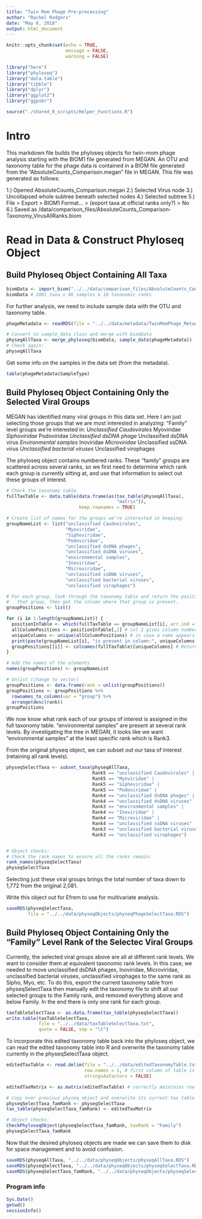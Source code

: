 ```yaml
---
title: "Twin Mom Phage Pre-processing"
author: "Rachel Rodgers"
date: "May 8, 2018"
output: html_document
---
```


```r
knitr::opts_chunk$set(echo = TRUE,
                      message = FALSE,
                      warning = FALSE)
```

```r
library("here")
library("phyloseq")
library("data.table")
library("tibble")
library("dplyr")
library("ggplot2")
library("ggpubr")

source("./shared_R_scripts/Helper_Functions.R")
```

# Intro

This markdown file builds the phyloseq objects for twin-mom phage analysis starting with the BIOM1 file generated from MEGAN. An OTU and taxonomy table for the phage data is contained in a BIOM file generated from the "AbsoluteCounts_Comparison.megan" file in MEGAN.  This file was generated as follows:

1.) Opened AbsoluteCounts_Comparison.megan
2.) Selected Virus node
3.) Uncollapsed whole subtree beneath selected nodes
4.) Selected subtree
5.) File > Export > BIOM1 Format... > (export taxa at official ranks only?) > No
6.) Saved as /data/comparison_files/AbsoluteCounts_Comparison-Taxonomy_VirusAllRanks.biom

# Read in Data & Construct Phyloseq Object

## Build Phyloseq Object Containing All Taxa

```r
biomData <- import_biom("../../data/comparison_files/AbsoluteCounts_Comparison-Taxonomy_VirusesAllRanks.biom")
biomData # 2081 taxa x 86 samples & 10 taxonomic ranks
```

For further analysis, we need to include sample data with the OTU and taxonomy table. 

```r
phageMetadata <- readRDS(file = "../../data/metadata/TwinMomPhage_Metadata.RDS")

# Convert to sample_data class and merge with biomData
physeqAllTaxa <- merge_phyloseq(biomData, sample_data(phageMetadata))
# Check again:
physeqAllTaxa
```

Get some info on the samples in the data set (from the metadata).
```r
table(phageMetadata$SampleType)
```

## Build Phyloseq Object Containing Only the Selected Viral Groups

MEGAN has identified many viral groups in this data set.  Here I am just selecting those groups that we are most interested in analyzing:
"Family" level groups we're interested in:
  *Unclassified Caudovirales
  *Myoviridae
  *Siphoviridae
  *Podoviridae
  *Unclassified dsDNA phage
  *Unclassified dsDNA virus
  *Environmental samples
  *Inoviridae
  *Microviridae
  *Unclassified ssDNA virus
  *Unclassified bacterial viruses
  *Unclassified virophages
  
The phyloseq object contains numbered ranks.  These "family" groups are scattered across several ranks, so we first need to determine which rank each group is currently sitting at, and use that information to select out these groups of interest.

```r
# Check the taxonomy table
fullTaxTable <- data.table(data.frame(as(tax_table(physeqAllTaxa),
                                         "matrix")),
                           keep.rownames = TRUE)

# Create list of names for the groups we're interested in keeping:
groupNameList <- list("unclassified Caudovirales",
                      "Myoviridae",
                      "Siphoviridae",
                      "Podoviridae",
                      "unclassified dsDNA phages",
                      "unclassified dsDNA viruses",
                      "environmental samples",
                      "Inoviridae",
                      "Microviridae",
                      "unclassified ssDNA viruses",
                      "unclassified bacterial viruses",
                      "unclassified virophages")

# For each group, look through the taxonomy table and return the position of 
#   that group, then get the column where that group is present.
groupPositions <- list()

for (i in 1:length(groupNameList)) {
  positionInTable <- which(fullTaxTable == groupNameList[i], arr.ind = T)
  allColumnPositions <- positionInTable[,2] # col 2 gives column number where the group appears in tax table
  uniqueColumns <- unique(allColumnPositions) # in case a name appears in multiple rows
  print(paste(groupNameList[i], "is present in column:", uniqueColumns, sep = " "))
  groupPositions[[i]] <- colnames(fullTaxTable)[uniqueColumns] # Return the column name, not col # 
}

# Add the names of the elements
names(groupPositions) <- groupNameList

# Unlist (change to vector)
groupPositions <- data.frame(rank = unlist(groupPositions))
groupPositions <- groupPositions %>% 
  rownames_to_column(var = "group") %>%
  arrange(desc(rank))
groupPositions
```

We now know what rank each of our groups of interest is assigned in the full taxonomy table.  "environmental samples" are present at several rank levels.  By investigating the tree in MEGAN, it looks like we want "environmental samples" at the least specific rank which is Rank3.

From the original physeq object, we can subset out our taxa of interest (retaining all rank levels).
```r
physeqSelectTaxa <- subset_taxa(physeqAllTaxa,
                                Rank5 == "unclassified Caudovirales" | 
                                Rank5 == "Myoviridae" | 
                                Rank5 == "Siphoviridae" |
                                Rank5 == "Podoviridae" |
                                Rank4 == "unclassified dsDNA phages" |
                                Rank4 == "unclassified dsDNA viruses" |
                                Rank3 == "environmental samples" |
                                Rank4 == "Inoviridae" |
                                Rank4 == "Microviridae" |
                                Rank4 == "unclassified ssDNA viruses" |
                                Rank3 == "unclassified bacterial viruses" |
                                Rank3 == "unclassified virophages")


# Object checks:
# Check the rank names to ensure all the ranks remain:
rank_names(physeqSelectTaxa)
physeqSelectTaxa
```

Selecting just these viral groups brings the total number of taxa down to 1,772 from the original 2,081.

Write this object out for Efrem to use for multivariate analysis.
```r
saveRDS(physeqSelectTaxa,
        file = "../../data/physeqObjects/physeqPhageSelectTaxa.RDS")
```

## Build Phyloseq Object Containing Only the "Family" Level Rank of the Selectec Viral Groups

Currently, the selected viral groups above are all at different rank levels.  We want to consider them at equivalent taxonomic rank levels.  In this case, we needed to move unclassified dsDNA phages, Inoviridae, Microviridae, unclassified bacterial viruses, unclassified virophages to the same rank as Sipho, Myo, etc. To do this, export the current taxonomy table from physeqSelectTaxa then manually edit the taxonomy file to shift all our selected groups to the Family rank, and removed everything above and below Family.  In the end there is only one rank for each group.

```r
taxTableSelectTaxa <- as.data.frame(tax_table(physeqSelectTaxa))
write.table(taxTableSelectTaxa,
            file = "../../data/taxTableSelectTaxa.txt",
            quote = FALSE, sep = "\t")
```

To incorporate this edited taxonomy table back into the phyloseq object, we can read the edited taxonomy table into R and overwrite the taxonomy table currently in the physeqSelectTaxa object.

```r
editedTaxTable <- read.delim(file = "../../data/editedTaxonomyTable.txt",
                             row.names = 1, # first column of table is row names
                             stringsAsFactors = FALSE)

editedTaxMatrix <- as.matrix(editedTaxTable) # correctly maintains row names

# Copy over previous physeq object and overwrite its current tax table
physeqSelectTaxa_famRank <- physeqSelectTaxa
tax_table(physeqSelectTaxa_famRank) <- editedTaxMatrix

# Object checks:
CheckPhyloseqObject(physeqSelectTaxa_famRank, taxRank = "Family")
physeqSelectTaxa_famRank
```

Now that the desired phyloseq objects are made we can save them to disk for space management and to avoid confusion.

```r
saveRDS(physeqAllTaxa, "../../data/physeqObjects/physeqAllTaxa.RDS")
saveRDS(physeqSelectTaxa, "../../data/physeqObjects/physeqSelectTaxa.RDS")
saveRDS(physeqSelectTaxa_famRank, "../../data/physeqObjects/physeqSelectTaxa_famRank.RDS")
```

### Program info

```r
Sys.Date()
getwd()
sessionInfo()
```